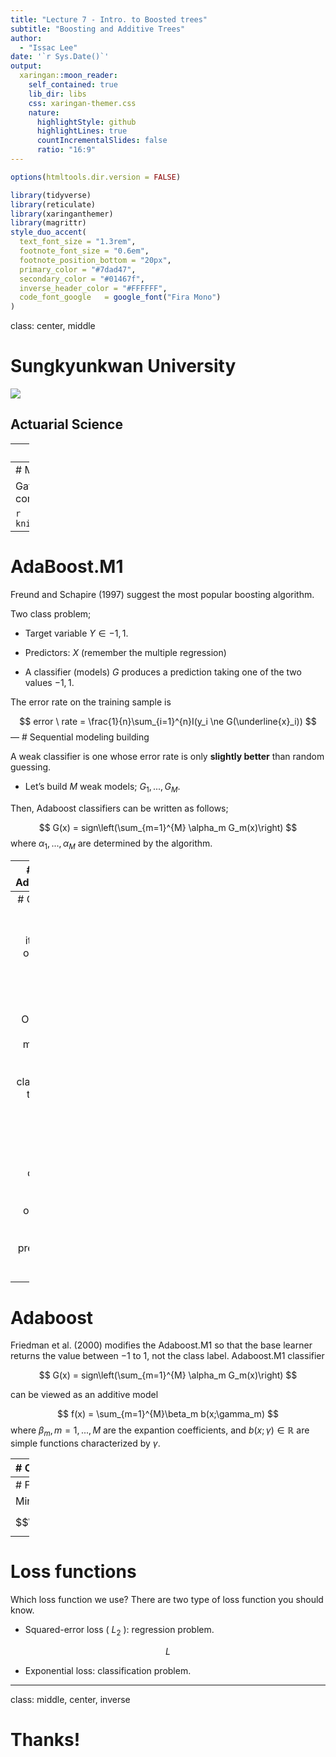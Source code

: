 ```yaml
---
title: "Lecture 7 - Intro. to Boosted trees"
subtitle: "Boosting and Additive Trees"
author: 
  - "Issac Lee"
date: '`r Sys.Date()`'
output:
  xaringan::moon_reader:
    self_contained: true
    lib_dir: libs
    css: xaringan-themer.css
    nature:
      highlightStyle: github
      highlightLines: true
      countIncrementalSlides: false
      ratio: "16:9"
---
```


```r
options(htmltools.dir.version = FALSE)
```

```r
library(tidyverse)
library(reticulate)
library(xaringanthemer)
library(magrittr)
style_duo_accent(
  text_font_size = "1.3rem",
  footnote_font_size = "0.6em",
  footnote_position_bottom = "20px",
  primary_color = "#7dad47",
  secondary_color = "#01467f",
  inverse_header_color = "#FFFFFF",
  code_font_google   = google_font("Fira Mono")
)
```

class: center, middle

# Sungkyunkwan University

![](https://upload.wikimedia.org/wikipedia/en/thumb/4/40/Sungkyunkwan_University_seal.svg/225px-Sungkyunkwan_University_seal.svg.png)

## Actuarial Science

---
# Introduction to Boosting method

* One of the most powerful learning ideas

* It was originally designed for classification problems.

* Sequential model!

---
# Main idea

Gather weak classifiers to produces a powerful committee

```r
knitr::include_graphics("./unitedwestand.jpg")
```

---
# AdaBoost.M1

Freund and Schapire (1997) suggest the most popular boosting algorithm.

Two class problem; 

* Target variable $Y \in {-1, 1}$.

* Predictors: $X$ (remember the multiple regression)

* A classifier (models) $G$ produces a prediction taking one of the two values ${-1, 1}$.

The error rate on the training sample is 

$$
error \ rate = \frac{1}{n}\sum_{i=1}^{n}I(y_i \ne G(\underline{x}_i))
$$
---
# Sequential modeling building

A weak classifier is one whose error rate is only **slightly better** than random guessing.

* Let's build $M$ weak models; $G_1, ..., G_M$.

Then, Adaboost classifiers can be written as follows;

$$
G(x) = sign\left(\sum_{m=1}^{M} \alpha_m G_m(x)\right)
$$
where $\alpha_1, ..., \alpha_M$ are determined by the algorithm.

---
# Algorithm **AdaBoost.M1.**

1. Initialize the observation weights $w_i = 1/n$, $i=1,...,n$.
1. For $m = 1$ to $M$:
  
  1) Fit a classifier $G_m(x)$ to the training data using weights $w_i$.
  
  2) Compute
  $$err_{m}=\frac{\sum_{i=1}^{n}w_{i}I\left(y_{i}\ne G_{m}\left(x_{i}\right)\right)}{\sum_{i=1}^{n}w_{i}}$$
  3) Compute $\alpha_m  = log((1-err_m)/err_m)$.
  
  4) Set $w_i \leftarrow w_i  exp[\alpha_m I(y_i \ne G_m(x_i))]$ where $i=1,...,n$.

---
# Obervations

For each successive iteration, the observations weights are individually modified.

1. Observations that were misclassified by the previous classifier have their weighs increased.

1. Each successive classifier is forced to concentrate on those training observations that are missed by previous ones in the sequence.


---
# Adaboost

Friedman et al. (2000) modifies the Adaboost.M1 so that the base learner returns the value between $-1$ to $1$, not the class label. Adaboost.M1 classifier

$$
G(x) = sign\left(\sum_{m=1}^{M} \alpha_m G_m(x)\right)
$$

can be viewed as an additive model

$$
f(x) = \sum_{m=1}^{M}\beta_m b(x;\gamma_m)
$$
where $\beta_m, m=1,...,M$ are the expantion coefficients, and $b(x;\gamma) \in \mathbb{R}$ are simple functions characterized by $\gamma$.

---
# Objective

Remember the regression; minimize the loss function;

$$
\begin{align*}
 & \underset{\left(\beta_{m},\gamma_{m}\right)_{i}^{M}}{min}\sum_{i=1}^{n}L\left(y_{i},f\left(x_{i}\right)\right)\\
= & \underset{\left(\beta_{m},\gamma_{m}\right)_{i}^{M}}{min}\sum_{i=1}^{n}L\left(y_{i},\sum_{m=1}^{M}\beta_{m}b\left(x_{i};\gamma_{m}\right)\right)
\end{align*}
$$

This often requires computationally intensive. We want to approximate the solution of this!

---
# Forward Stragewise Additive modeling

Minimize the following loss sequentially for each $m$;

$$\sum_{i=1}^{n}L\left(y_{i},\beta_{m}b\left(x_{i};\gamma_{m}\right)\right)$$


---
# Loss functions

Which loss function we use? There are two type of loss function you should know.

* Squared-error loss ( $L_2$ ): regression problem.

$$L$$

* Exponential loss: classification problem.

---
class: middle, center, inverse

# Thanks!

